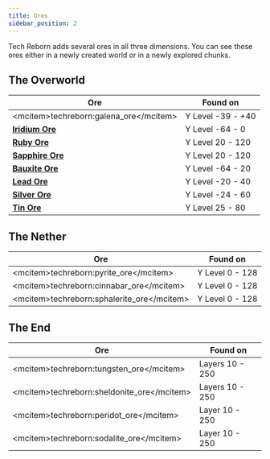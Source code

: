 ```yaml
---
title: Ores
sidebar_position: 2
---
```


<ItemImage file="galena_ore" alt="Ores" size="200" />

Tech Reborn adds several ores in all three dimensions. You can see these ores either in a newly created world or in a newly explored chunks.

## The Overworld

| Ore                                                | Found on          |
| -------------------------------------------------- | ----------------- |
| \<mcitem\>techreborn:galena_ore\</mcitem\>         | Y Level -39 - +40 |
| **[Iridium Ore](/world_generation/ore/iridium)**   | Y Level -64 - 0   |
| **[Ruby Ore](/world_generation/ore/ruby)**         | Y Level 20 - 120  |
| **[Sapphire Ore](/world_generation/ore/sapphire)** | Y Level 20 - 120  |
| **[Bauxite Ore](/world_generation/ore/bauxite)**   | Y Level -64 - 20  |
| **[Lead Ore](/world_generation/ore/lead)**         | Y Level -20 - 40  |
| **[Silver Ore](/world_generation/ore/silver)**     | Y Level -24 - 60  |
| **[Tin Ore](/world_generation/ore/tin)**           | Y Level 25 - 80   |

## The Nether

| Ore                                            | Found on        |
| ---------------------------------------------- | --------------- |
| \<mcitem\>techreborn:pyrite_ore\</mcitem\>     | Y Level 0 - 128 |
| \<mcitem\>techreborn:cinnabar_ore\</mcitem\>   | Y Level 0 - 128 |
| \<mcitem\>techreborn:sphalerite_ore\</mcitem\> | Y Level 0 - 128 |

## The End

| Ore                                            | Found on        |
| ---------------------------------------------- | --------------- |
| \<mcitem\>techreborn:tungsten_ore\</mcitem\>   | Layers 10 - 250 |
| \<mcitem\>techreborn:sheldonite_ore\</mcitem\> | Layers 10 - 250 |
| \<mcitem\>techreborn:peridot_ore\</mcitem\>    | Layer 10 - 250  |
| \<mcitem\>techreborn:sodalite_ore\</mcitem\>   | Layer 10 - 250  |
